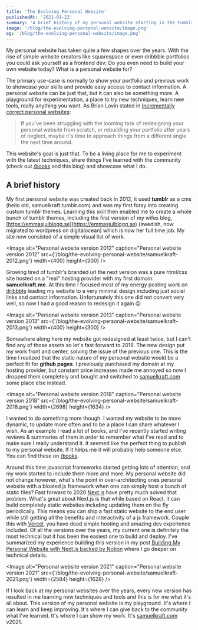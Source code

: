 ```yaml
---
title: 'The Evolving Personal Website'
publishedAt: '2021-01-22'
summary: 'A brief history of my personal website starting in the tumblr era.'
image: '/blog/the-evolving-personal-website/image.png'
og: '/blog/the-evolving-personal-website/image.png'
---
```


My personal website has taken quite a few shapes over the years. With the rise of simple website creators like squarespace or even dribbble portfolios you could ask yourself as a frontend dev; Do you even need to build your own website today? What is a personal website for?

The primary use-case is normally to show your portfolio and previous work to showcase your skills and provide easy access to contact information. A personal website can be just that, but it can also be something more. A playground for experimentation, a place to try new techniques, learn new tools, really anything you want. As Brian Lovin stated in [Incrementally correct personal websites](https://brianlovin.com/overthought/incrementally-correct-personal-websites):

> If you've been struggling with the looming task of redesigning your personal website from scratch, or rebuilding your portfolio after years of neglect, maybe it's time to approach things from a different angle the next time around.

This website's goal is just that. To be a living place for me to experiment with the latest techniques, share things I've learned with the community (check out [/books](/books) and this blog) and showcase what I do.

## A brief history

My first personal website was created back in 2012, it used **tumblr** as a cms (hello old, samuelkraft.tumblr.com) and was my first foray into creating custom tumblr themes. Learning this skill then enabled me to create a whole bunch of tumblr themes, including the first version of my wifes blog, [https://emmasjulblogg.se](https://emmasjulblogg.se) (swedish, now migrated to wordpress on digitalocean) which is now her full time job. My site now consisted of a simple visual list of work.

<Image
  alt="Personal website version 2012"
  caption="Personal website version 2012"
  src={'/blog/the-evolving-personal-website/samuelkraft-2012.png'}
  width={400}
  height={300}
/>

Growing tired of tumblr's branded url the next version was a pure html/css site hosted on a "real" hosting provider with my first domain: **samuelkraft.me**. At this time I focused most of my energy posting work on [dribbble](https://dribbble.com/samuelkraft) leading my website to a very minimal design including just social links and contact information. Unfortunately this one did not convert very well, so now I had a good reason to redesign it again 😉

<Image
  alt="Personal website version 2013"
  caption="Personal website version 2013"
  src={'/blog/the-evolving-personal-website/samuelkraft-2013.png'}
  width={400}
  height={300}
/>

Somewhere along here my website got redesigned at least twice, but I can't find any of those assets so let's fast forward to 2018. The new design put my work front and center, solving the issue of the previous one. This is the time I realized that the static nature of my personal website would be a perfect fit for **github pages**. I previously purchased my domain at my hosting provider, but constant price increases made me annoyed so now I dropped them completely and bought and switched to [samuelkraft.com](http://samuelkraft.com) some place else instead.

<Image
  alt="Personal website version 2018"
  caption="Personal website version 2018"
  src={'/blog/the-evolving-personal-website/samuelkraft-2018.png'}
  width={2698}
  height={1634}
/>

I wanted to do something more though. I wanted my website to be more dynamic, to update more often and to be a place I can share whatever I wish. As an example I read a lot of books, and I've recently started writing reviews & summaries of them in order to remember what I've read and to make sure I really understand it. It seemed like the perfect thing to publish to my personal website. If it helps me it will probably help someone else. You can find these on [/books](/books).

Around this time javascript frameworks started getting lots of attention, and my work started to include them more and more. My personal website did not change however, what's the point in over-architecting ones personal website with a bloated js framework when one can simply host a bunch of static files? Fast forward to 2020 [Next.js](https://nextjs.org) have pretty much solved that problem. What's great about Next.js is that while based on React, it can build completely static websites including updating them on the fly periodically. This means you can ship a fast static website to the end user while still getting all the benefits and interactivity of a js framework. Couple this with [Vercel](https://vercel.com), you have dead simple hosting and amazing dev experience included. Of all the versions over the years, my current one is definitely the most technical but it has been the easiest one to build and deploy. I've summarized my experience building this version in my post [Building My Personal Website with Next.js backed by Notion](/blog/personal-website-with-next-and-notion) where I go deeper on technical details.

<Image
  alt="Personal website version 2021"
  caption="Personal website version 2021"
  src={'/blog/the-evolving-personal-website/samuelkraft-2021.png'}
  width={2584}
  height={1628}
/>

If I look back at my personal websites over the years, every new version has resulted in me learning new techniques and tools and this is for me what it's all about. This version of my personal website is my playground. It's where I can learn and keep improving. It's where I can give back to the community what I've learned. It's where I can show my work. It's [samuelkraft.com](http://samuelkraft.com) v2021.
